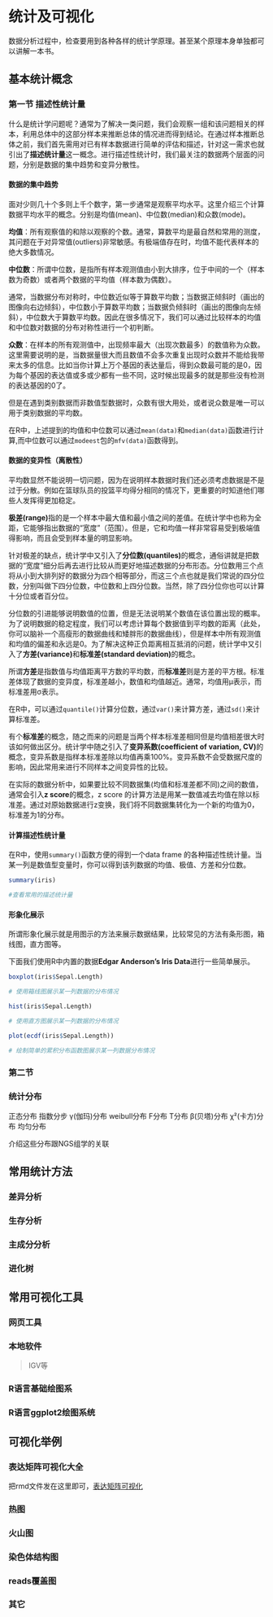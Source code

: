 # 统计及可视化 {#statistics}

数据分析过程中，检查要用到各种各样的统计学原理。甚至某个原理本身单独都可以讲解一本书。

## 基本统计概念

### 第一节 描述性统计量

什么是统计学问题呢？通常为了解决一类问题，我们会观察一组和该问题相关的样本，利用总体中的这部分样本来推断总体的情况进而得到结论。在通过样本推断总体之前，我们首先需用对已有样本数据进行简单的评估和描述，针对这一需求也就引出了**描述统计量**这一概念。进行描述性统计时，我们最关注的数据两个层面的问题，分别是数据的集中趋势和变异分散性。

#### 数据的集中趋势 {-}

面对少则几十个多则上千个数字，第一步通常是观察平均水平。这里介绍三个计算数据平均水平的概念。分别是均值(mean)、中位数(median)和众数(mode)。

**均值**：所有观察值的和除以观察的个数。通常，算数平均是最自然和常用的测度，其问题在于对异常值(outliers)非常敏感。有极端值存在时，均值不能代表样本的绝大多数情况。

**中位数**：所谓中位数，是指所有样本观测值由小到大排序，位于中间的一个（样本数为奇数）或者两个数据的平均值（样本数为偶数）。

通常，当数据分布对称时，中位数近似等于算数平均数；当数据正倾斜时（画出的图像向右边倾斜），中位数小于算数平均数；当数据负倾斜时（画出的图像向左倾斜），中位数大于算数平均数。因此在很多情况下，我们可以通过比较样本的均值和中位数对数据的分布对称性进行一个初判断。

**众数**：在样本的所有观测值中，出现频率最大（出现次数最多）的数值称为众数。这里需要说明的是，当数据量很大而且数值不会多次重复出现时众数并不能给我带来太多的信息。比如当你计算上万个基因的表达量后，得到众数最可能的是0，因为每个基因的表达值或多或少都有一些不同，这时候出现最多的就是那些没有检测的表达基因的0了。

但是在遇到类别数据而非数值型数据时，众数有很大用处，或者说众数是唯一可以用于类别数据的平均数。

在R中，上述提到的均值和中位数可以通过`mean(data)`和`median(data)`函数进行计算,而中位数可以通过`modeest`包的`mfv(data)`函数得到。


#### 数据的变异性（离散性） {-}

平均数显然不能说明一切问题，因为在说明样本数据时我们还必须考虑数据是不是过于分散。例如在篮球队员的投篮平均得分相同的情况下，更重要的时知道他们哪些人发挥得更加稳定。

**极差(range)**指的是一个样本中最大值和最小值之间的差值。在统计学中也称为全距，它能够指出数据的“宽度”（范围）。但是，它和均值一样非常容易受到极端值得影响，而且会受到样本量的明显影响。

针对极差的缺点，统计学中又引入了**分位数(quantiles)**的概念，通俗讲就是把数据的“宽度”细分后再去进行比较从而更好地描述数据的分布形态。分位数用三个点将从小到大排列好的数据分为四个相等部分，而这三个点也就是我们常说的四分位数，分别叫做下四分位数，中位数和上四分位数。当然，除了四分位你也可以计算十分位或者百分位。

分位数的引进能够说明数值的位置，但是无法说明某个数值在该位置出现的概率。为了说明数据的稳定程度，我们可以考虑计算每个数据值到平均数的距离（此处，你可以脑补一个高瘦形的数据曲线和矮胖形的数据曲线），但是样本中所有观测值和均值的偏差和永远是0。为了解决这种正负距离相互抵消的问题，统计学中又引入了**方差(variance)**和**标准差(standard deviation)**的概念。

所谓**方差**是指数值与均值距离平方数的平均数，而**标准差**则是方差的平方根。标准差体现了数据的变异度，标准差越小，数值和均值越近。通常，均值用μ表示，而标准差用σ表示。

在R中，可以通过`quantile()`计算分位数，通过`var()`来计算方差，通过`sd()`来计算标准差。

有个**标准差**的概念，随之而来的问题是当两个样本标准差相同但是均值相差很大时该如何做出区分。统计学中随之引入了**变异系数(coefficient of variation, CV)**的概念，变异系数是指样本标准差除以均值再乘100%。变异系数不会受数据尺度的影响，因此常用来进行不同样本之间变异性的比较。

在实际的数据分析中，如果要比较不同数据集(均值和标准差都不同)之间的数值，通常会引入**z score**的概念，z score 的计算方法是用某一数值减去均值在除以标准差。通过对原始数据进行z变换，我们将不同数据集转化为一个新的均值为0，标准差为1的分布。

#### 计算描述性统计量 {-}

在R中，使用`summary()`函数方便的得到一个data frame 的各种描述性统计量。当某一列是数值型变量时，你可以得到该列数据的均值、极值、方差和分位数。

```r
summary(iris) 

#查看常用的描述统计量
```

#### 形象化展示 {-}

所谓形象化展示就是用图示的方法来展示数据结果，比较常见的方法有条形图，箱线图，直方图等。

下面我们使用R中内置的数据**Edgar Anderson's Iris Data**进行一些简单展示。


```r
boxplot(iris$Sepal.Length)

# 使用箱线图展示某一列数据的分布情况

```

```r
hist(iris$Sepal.Length)

# 使用直方图展示某一列数据的分布情况

```


```r
plot(ecdf(iris$Sepal.Length))

# 绘制简单的累积分布函数图展示某一列数据分布情况

```

### 第二节 

### 统计分布

正态分布
指数分步
γ(伽玛)分布
weibull分布
F分布
T分布
β(贝塔)分布
χ²(卡方)分布
均匀分布

介绍这些分布跟NGS组学的关联

## 常用统计方法

### 差异分析

### 生存分析

### 主成分分析

### 进化树

## 常用可视化工具

### 网页工具

### 本地软件

> IGV等

### R语言基础绘图系

### R语言ggplot2绘图系统

## 可视化举例

### 表达矩阵可视化大全

把rmd文件发在这里即可，[表达矩阵可视化](http://bio-info-trainee.com/tmp/basic_visualization_for_expression_matrix.html)

### 热图

### 火山图

### 染色体结构图

### reads覆盖图

### 其它





